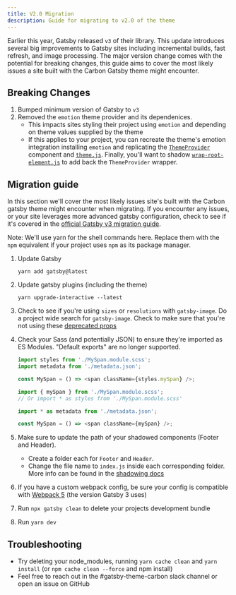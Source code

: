 ```yaml
---
title: V2.0 Migration
description: Guide for migrating to v2.0 of the theme
---
```


<PageDescription>

Earlier this year, Gatsby released `v3` of their library. This update introduces
several big improvements to Gatsby sites including incremental builds, fast
refresh, and image processing. The major version change comes with the potential
for breaking changes, this guide aims to cover the most likely issues a site
built with the Carbon Gatsby theme might encounter.

</PageDescription>

## Breaking Changes

1. Bumped minimum version of Gatsby to `v3`
2. Removed the `emotion` theme provider and its dependenices.
   - This impacts sites styling their project using `emotion` and depending on
     theme values supplied by the theme
   - If this applies to your project, you can recreate the theme's emotion
     integration installing `emotion` and replicating the
     [`ThemeProvider`](https://github.com/ibm-iacs/cp4d-managed/blob/857abf691590d86b9384a8f35256e8f54fad299e/packages/gatsby-theme-carbon/src/components/ThemeProvider.js)
     component and
     [`theme.js`](https://github.com/ibm-iacs/cp4d-managed/blob/main/packages/gatsby-theme-carbon/src/util/theme.js).
     Finally, you'll want to shadow
     [`wrap-root-element.js`](https://github.com/ibm-iacs/cp4d-managed/blob/857abf691590d86b9384a8f35256e8f54fad299e/packages/gatsby-theme-carbon/src/util/wrap-root-element.js#L1)
     to add back the `ThemeProvider` wrapper.

## Migration guide

In this section we'll cover the most likely issues site's built with the Carbon
gatsby theme might encounter when migrating. If you encounter any issues, or
your site leverages more advanced gatsby configuration, check to see if it's
covered in the
[official Gatsby v3 migration guide](https://www.gatsbyjs.com/docs/reference/release-notes/migrating-from-v2-to-v3/).

<InlineNotification>

Note: We'll use yarn for the shell commands here. Replace them with the `npm`
equivalent if your project uses `npm` as its package manager.

</InlineNotification>

1. Update Gatsby
   ```
   yarn add gatsby@latest
   ```
2. Update gatsby plugins (including the theme)
   ```
   yarn upgrade-interactive --latest
   ```
3. Check to see if you're using `sizes` or `resolutions` with `gatsby-image`. Do
   a project wide search for `gatsby-image`. Check to make sure that you're not
   using these
   [deprecated props](https://www.gatsbyjs.com/docs/reference/release-notes/migrating-from-v2-to-v3/#removal-of-sizes--resolutions-for-image-queries)
4. Check your Sass (and potentially JSON) to ensure they're imported as ES
   Modules. "Default exports" are no longer supported.

   ```js path=Before
   import styles from './MySpan.module.scss';
   import metadata from './metadata.json';

   const MySpan = () => <span className={styles.mySpan} />;
   ```

   ```js path=After
   import { mySpan } from './MySpan.module.scss';
   // Or import * as styles from './MySpan.module.scss'

   import * as metadata from './metadata.json';

   const MySpan = () => <span className={mySpan} />;
   ```
4. Make sure to update the path of your shadowed components (Footer and Header). 
   - Create a folder each for `Footer` and `Header`.
   - Change the file name to `index.js` inside each corresponding folder. More info can be found in the [shadowing docs](https://gatsby-theme-carbon.vercel.app/guides/shadowing/#shadowing-basics)
5. If you have a custom webpack config, be sure your config is compatible with [Webpack 5](https://webpack.js.org/migrate/5/) (the version Gatsby 3 uses)
6. Run `npx gatsby clean` to delete your projects development bundle
7. Run `yarn dev`

## Troubleshooting

- Try deleting your node_modules, running `yarn cache clean` and `yarn install`
  (or `npm cache clean --force` and npm install)
- Feel free to reach out in the #gatsby-theme-carbon slack channel or open an
  issue on GitHub
